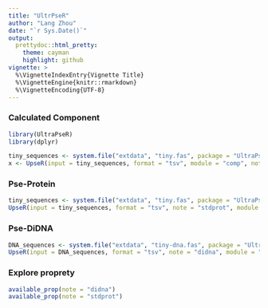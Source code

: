 ```yaml
---
title: "UltrPseR"
author: "Lang Zhou"
date: "`r Sys.Date()`"
output:
  prettydoc::html_pretty:
    theme: cayman
    highlight: github
vignette: >
  %\VignetteIndexEntry{Vignette Title}
  %\VignetteEngine{knitr::rmarkdown}
  %\VignetteEncoding{UTF-8}
---
```


###  Calculated Component

```r
library(UltraPseR)
library(dplyr)
```

```r
tiny_sequences <- system.file("extdata", "tiny.fas", package = "UltraPseR")
x <- UpseR(input = tiny_sequences, format = "tsv", module = "comp", note = "stdprot")

```

###  Pse-Protein

```r
tiny_sequences <- system.file("extdata", "tiny.fas", package = "UltraPseR")
UpseR(input = tiny_sequences, format = "tsv", note = "stdprot", module = "pse", property = "ZIMJ680105", w = 0.05, l = 10, t = 2)
```

###  Pse-DiDNA

```r
DNA_sequences <- system.file("extdata", "tiny-dna.fas", package = "UltraPseR")
UpseR(input = DNA_sequences, format = "tsv", note = "didna", module = "pse", property = "DD0033", w = 0.05, l = 3, t = 1)
```

###  Explore proprety
```r
available_prop(note = "didna")
available_prop(note = "stdprot")
```

